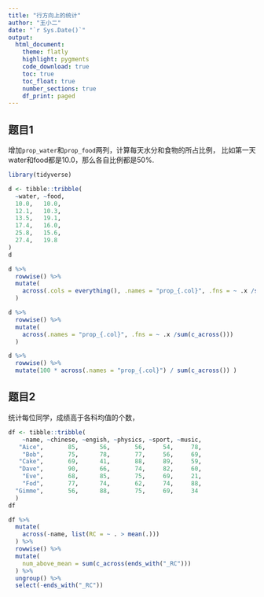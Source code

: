 ```yaml
---
title: "行方向上的统计"
author: "王小二"
date: "`r Sys.Date()`"
output: 
  html_document:
    theme: flatly
    highlight: pygments
    code_download: true
    toc: true
    toc_float: true
    number_sections: true
    df_print: paged
---
```


## 题目1

增加`prop_water`和`prop_food`两列，计算每天水分和食物的所占比例， 比如第一天water和food都是10.0，那么各自比例都是50%.

```r
library(tidyverse)

d <- tibble::tribble(
  ~water, ~food,
  10.0,   10.0,
  12.1,   10.3,
  13.5,   19.1,
  17.4,   16.0,
  25.8,   15.6,
  27.4,   19.8
)
d
```

```r
d %>% 
  rowwise() %>% 
  mutate(
    across(.cols = everything(), .names = "prop_{.col}", .fns = ~ .x /sum(c_across()))
  )
```

```r
d %>% 
  rowwise() %>% 
  mutate(
    across(.names = "prop_{.col}", .fns = ~ .x /sum(c_across()))
  )
```

```r
d %>% 
  rowwise() %>%
  mutate(100 * across(.names = "prop_{.col}") / sum(c_across()) )
```

## 题目2

统计每位同学，成绩高于各科均值的个数，
```r
df <- tibble::tribble(
    ~name, ~chinese, ~engish, ~physics, ~sport, ~music,
   "Aice",       85,      56,       56,     54,     78,
    "Bob",       75,      78,       77,     56,     69,
   "Cake",       69,      41,       88,     89,     59,
   "Dave",       90,      66,       74,     82,     60,
    "Eve",       68,      85,       75,     69,     21,
    "Fod",       77,      74,       62,     74,     88,
  "Gimme",       56,      88,       75,     69,     34
  )
df
```



```r
df %>%
  mutate(
    across(-name, list(RC = ~ . > mean(.)))
  ) %>%
  rowwise() %>%
  mutate(
    num_above_mean = sum(c_across(ends_with("_RC")))
  ) %>%
  ungroup() %>%
  select(-ends_with("_RC"))
```